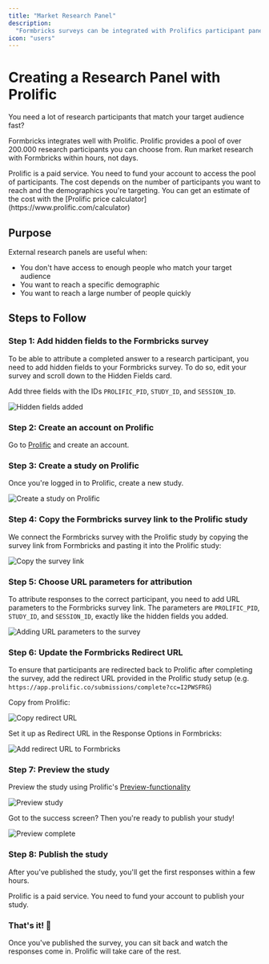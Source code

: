 ```yaml
---
title: "Market Research Panel"
description:
  "Formbricks surveys can be integrated with Prolifics participant panel easily. This tutorial walks you through the steps on how to access a pool of over 200.000 participants for your research."
icon: "users"
---
```


# Creating a Research Panel with Prolific

You need a lot of research participants that match your target audience fast?

Formbricks integrates well with Prolific. Prolific provides a pool of over 200.000 research participants you can choose from. Run market research with Formbricks within hours, not days.

<Note>
  Prolific is a paid service. You need to fund your account to access the pool
  of participants. The cost depends on the number of participants you want to
  reach and the demographics you're targeting. You can get an estimate of the
  cost with the [Prolific price calculator](https://www.prolific.com/calculator)
</Note>

## Purpose

External research panels are useful when:

- You don't have access to enough people who match your target audience
- You want to reach a specific demographic
- You want to reach a large number of people quickly

## Steps to Follow

### Step 1: Add hidden fields to the Formbricks survey

To be able to attribute a completed answer to a research participant, you need to add hidden fields to your Formbricks survey. To do so, edit your survey and scroll down to the Hidden Fields card.

Add three fields with the IDs `PROLIFIC_PID`, `STUDY_ID`, and `SESSION_ID`.

![Hidden fields added](/images/xm-and-surveys/surveys/link-surveys/market-research-panel/hidden-fields.webp)

### Step 2: Create an account on Prolific

Go to [Prolific](https://app.prolific.co/) and create an account.

### Step 3: Create a study on Prolific

Once you're logged in to Prolific, create a new study.

![Create a study on Prolific](/images/xm-and-surveys/surveys/link-surveys/market-research-panel/create-study.webp)

### Step 4: Copy the Formbricks survey link to the Prolific study

We connect the Formbricks survey with the Prolific study by copying the survey link from Formbricks and pasting it into the Prolific study:

![Copy the survey link](/images/xm-and-surveys/surveys/link-surveys/market-research-panel/copy-survey-link.webp)


### Step 5: Choose URL parameters for attribution

To attribute responses to the correct participant, you need to add URL parameters to the Formbricks survey link. The parameters are `PROLIFIC_PID`, `STUDY_ID`, and `SESSION_ID`, exactly like the hidden fields you added.

![Adding URL parameters to the survey](/images/xm-and-surveys/surveys/link-surveys/market-research-panel/url-parameters.webp)

### Step 6: Update the Formbricks Redirect URL

To ensure that participants are redirected back to Prolific after completing the survey, add the redirect URL provided in the Prolific study setup (e.g. `https://app.prolific.co/submissions/complete?cc=I2PWSFRG`)

Copy from Prolific:

![Copy redirect URL](/images/xm-and-surveys/surveys/link-surveys/market-research-panel/redirect-url.webp)

Set it up as Redirect URL in the Response Options in Formbricks:

![Add redirect URL to Formbricks](/images/xm-and-surveys/surveys/link-surveys/market-research-panel/redirect-url-formbricks.webp)

### Step 7: Preview the study

Preview the study using Prolific's [Preview-functionality](https://researcher-help.prolific.com/hc/en-gb/articles/360009222853-Previewing-your-study)

![Preview study](/images/xm-and-surveys/surveys/link-surveys/market-research-panel/preview-study.webp)

Got to the success screen? Then you're ready to publish your study!

![Preview complete](/images/xm-and-surveys/surveys/link-surveys/market-research-panel/preview-complete.webp)

### Step 8: Publish the study

After you've published the study, you'll get the first responses within a few hours.

<Note>
  Prolific is a paid service. You need to fund your account to publish your
  study.
</Note>

### That's it! 🎉

Once you've published the survey, you can sit back and watch the responses come in. Prolific will take care of the rest.

